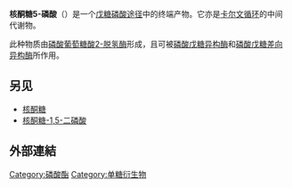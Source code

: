 {{NoteTA|G1=LS}}
{{chembox
| verifiedrevid = 447523061
| ImageFile = Ribulose 5-phosphate.svg
| ImageSize = 
| IUPACName = 
| OtherNames = 
| Section1 = {{Chembox Identifiers
| CASNo = 4151-19-3
| CASNo_Ref = {{cascite|changed|??}}
|  InChI  =  1/C5H11O8P/c6-1-3(7)5(9)4(8)2-13-14(10,11)12/h4-6,8-9H,1-2H2,(H2,10,11,12)/p-2/t4-,5+/m1/s1
|  InChIKey  =  FNZLKVNUWIIPSJ-DAZPBWGKBO
|  StdInChI_Ref  = {{stdinchicite|correct|chemspider}}|  StdInChI  =  1S/C5H11O8P/c6-1-3(7)5(9)4(8)2-13-14(10,11)12/h4-6,8-9H,1-2H2,(H2,10,11,12)/p-2/t4-,5+/m1/s1
|  StdInChIKey_Ref  = {{stdinchicite|correct|chemspider}}|  StdInChIKey  =  FNZLKVNUWIIPSJ-UHNVWZDZSA-L
|  PubChem  =  439184
|  ChemSpiderID_Ref  = {{chemspidercite|correct|chemspider}}|  ChemSpiderID  =  20015724
|  ChEBI_Ref  = {{ebicite|correct|EBI}}|  ChEBI  =  58121
|  SMILES  =  [O-]P([O-])(=O)OC[C@@H](O)[C@@H](O)C(=O)CO
|  MeSHName  =  ribulose+5-phosphate
}}
| Section2 = {{Chembox Properties
|   Formula = C<sub>5</sub>H<sub>11</sub>O<sub>8</sub>P
|   MolarMass = 230.11 g/mol
|   Appearance = 
|   Density = 
|   MeltingPt = 
|   BoilingPt = 
  }}
| Section3 = {{Chembox Hazards
|   Solubility = 
|   MainHazards = 
|   FlashPt = 
|   Autoignition = 
  }}
}}
'''核酮糖5-磷酸'''（{{lang-en|Ribulose 5-phosphate}}）是一个[[戊糖磷酸途径|戊糖磷酸途径]]中的终端产物。它亦是[[卡尔文循环|卡尔文循环]]的中间代谢物。

此种物质由[[磷酸葡萄糖酸2-脱氢酶|磷酸葡萄糖酸2-脱氢酶]]形成，且可被[[磷酸戊糖异构酶|磷酸戊糖异构酶]]和[[磷酸戊糖差向异构酶|磷酸戊糖差向异构酶]]所作用。

==另见==
* [[核酮糖|核酮糖]]
* [[核酮糖-1,5-二磷酸|核酮糖-1,5-二磷酸]]

==外部連結==
{{Wikibooks|Biochemie und Pathobiochemie: Hexosemonophosphatweg}}

{{Pentose phosphate pathway intermediates}}
{{biochem-stub}}

[[Category:磷酸酯|Category:磷酸酯]]
[[Category:单糖衍生物|Category:单糖衍生物]]